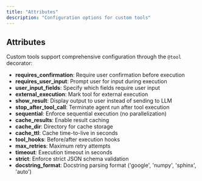 ```yaml
---
title: "Attributes"
description: "Configuration options for custom tools"
---
```


## Attributes

Custom tools support comprehensive configuration through the `@tool` decorator:

- **requires_confirmation**: Require user confirmation before execution
- **requires_user_input**: Prompt user for input during execution
- **user_input_fields**: Specify which fields require user input
- **external_execution**: Mark tool for external execution
- **show_result**: Display output to user instead of sending to LLM
- **stop_after_tool_call**: Terminate agent run after tool execution
- **sequential**: Enforce sequential execution (no parallelization)
- **cache_results**: Enable result caching
- **cache_dir**: Directory for cache storage
- **cache_ttl**: Cache time-to-live in seconds
- **tool_hooks**: Before/after execution hooks
- **max_retries**: Maximum retry attempts
- **timeout**: Execution timeout in seconds
- **strict**: Enforce strict JSON schema validation
- **docstring_format**: Docstring parsing format ('google', 'numpy', 'sphinx', 'auto')
